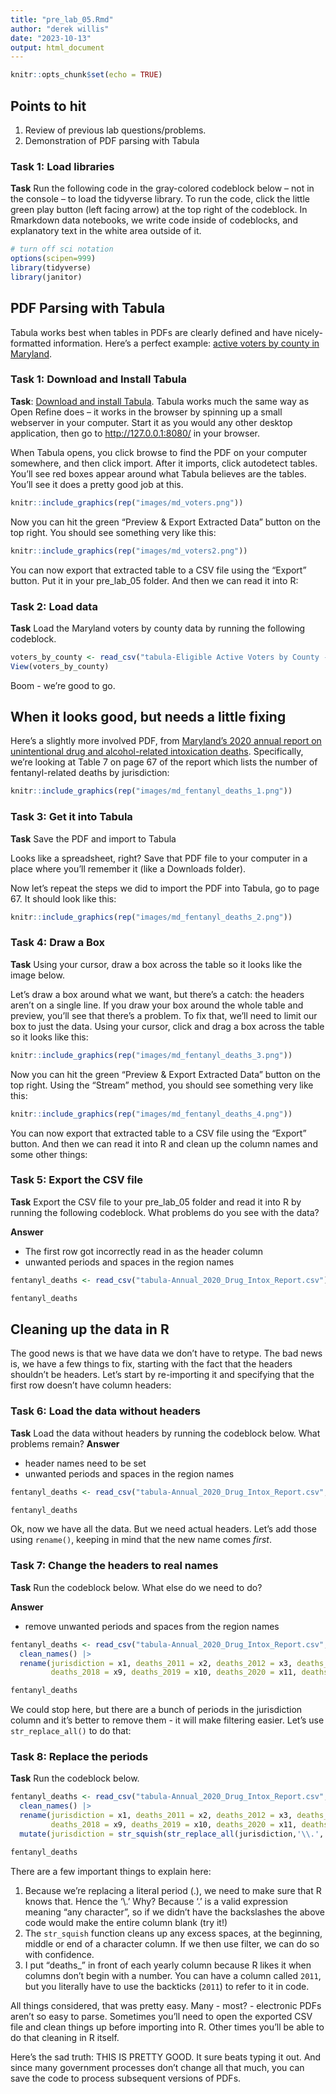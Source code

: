 ```yaml
---
title: "pre_lab_05.Rmd"
author: "derek willis"
date: "2023-10-13"
output: html_document
---
```


```r
knitr::opts_chunk$set(echo = TRUE)
```

## Points to hit

1.  Review of previous lab questions/problems.
2.  Demonstration of PDF parsing with Tabula

### Task 1: Load libraries

**Task** Run the following code in the gray-colored codeblock below -- not in the console -- to load the tidyverse library. To run the code, click the little green play button (left facing arrow) at the top right of the codeblock. In Rmarkdown data notebooks, we write code inside of codeblocks, and explanatory text in the white area outside of it.

```r
# turn off sci notation
options(scipen=999)
library(tidyverse)
library(janitor)
```

## PDF Parsing with Tabula

Tabula works best when tables in PDFs are clearly defined and have nicely-formatted information. Here's a perfect example: [active voters by county in Maryland](https://www.elections.maryland.gov/press_room/2022_stats/GG22/Eligible%20Active%20Voters%20by%20County%20-%20GG22.pdf).

### Task 1: Download and Install Tabula

**Task**: [Download and install Tabula](https://tabula.technology/). Tabula works much the same way as Open Refine does -- it works in the browser by spinning up a small webserver in your computer. Start it as you would any other desktop application, then go to <http://127.0.0.1:8080/> in your browser.

When Tabula opens, you click browse to find the PDF on your computer somewhere, and then click import. After it imports, click autodetect tables. You'll see red boxes appear around what Tabula believes are the tables. You'll see it does a pretty good job at this.

```r
knitr::include_graphics(rep("images/md_voters.png"))
```

Now you can hit the green "Preview & Export Extracted Data" button on the top right. You should see something very like this:

```r
knitr::include_graphics(rep("images/md_voters2.png"))
```

You can now export that extracted table to a CSV file using the "Export" button. Put it in your pre_lab_05 folder. And then we can read it into R:

### Task 2: Load data

**Task** Load the Maryland voters by county data by running the following codeblock.

```r
voters_by_county <- read_csv("tabula-Eligible Active Voters by County - GG22.csv")
View(voters_by_county)
```

Boom - we're good to go.

## When it looks good, but needs a little fixing

Here's a slightly more involved PDF, from [Maryland's 2020 annual report on unintentional drug and alcohol-related intoxication deaths](https://health.maryland.gov/vsa/Documents/Overdose/Annual_2020_Drug_Intox_Report.pdf). Specifically, we're looking at Table 7 on page 67 of the report which lists the number of fentanyl-related deaths by jurisdiction:

```r
knitr::include_graphics(rep("images/md_fentanyl_deaths_1.png"))
```

### Task 3: Get it into Tabula

**Task** Save the PDF and import to Tabula

Looks like a spreadsheet, right? Save that PDF file to your computer in a place where you'll remember it (like a Downloads folder).

Now let's repeat the steps we did to import the PDF into Tabula, go to page 67. It should look like this:

```r
knitr::include_graphics(rep("images/md_fentanyl_deaths_2.png"))
```

### Task 4: Draw a Box

**Task** Using your cursor, draw a box across the table so it looks like the image below.

Let's draw a box around what we want, but there's a catch: the headers aren't on a single line. If you draw your box around the whole table and preview, you'll see that there's a problem. To fix that, we'll need to limit our box to just the data. Using your cursor, click and drag a box across the table so it looks like this:

```r
knitr::include_graphics(rep("images/md_fentanyl_deaths_3.png"))
```

Now you can hit the green "Preview & Export Extracted Data" button on the top right. Using the "Stream" method, you should see something very like this:

```r
knitr::include_graphics(rep("images/md_fentanyl_deaths_4.png"))
```

You can now export that extracted table to a CSV file using the "Export" button. And then we can read it into R and clean up the column names and some other things:

### Task 5: Export the CSV file

**Task** Export the CSV file to your pre_lab_05 folder and read it into R by running the following codeblock. What problems do you see with the data?

**Answer**

- The first row got incorrectly read in as the header column
- unwanted periods and spaces in the region names

```r
fentanyl_deaths <- read_csv("tabula-Annual_2020_Drug_Intox_Report.csv") |> clean_names()

fentanyl_deaths
```

## Cleaning up the data in R

The good news is that we have data we don't have to retype. The bad news is, we have a few things to fix, starting with the fact that the headers shouldn't be headers. Let's start by re-importing it and specifying that the first row doesn't have column headers:

### Task 6: Load the data without headers

**Task** Load the data without headers by running the codeblock below. What problems remain? **Answer**

- header names need to be set
- unwanted periods and spaces in the region names

```r
fentanyl_deaths <- read_csv("tabula-Annual_2020_Drug_Intox_Report.csv", col_names = FALSE) |> clean_names()

fentanyl_deaths
```

Ok, now we have all the data. But we need actual headers. Let's add those using `rename()`, keeping in mind that the new name comes *first*.

### Task 7: Change the headers to real names

**Task** Run the codeblock below. What else do we need to do? 

**Answer**

- remove unwanted periods and spaces from the region names

```r
fentanyl_deaths <- read_csv("tabula-Annual_2020_Drug_Intox_Report.csv", col_names = FALSE) |> 
  clean_names() |> 
  rename(jurisdiction = x1, deaths_2011 = x2, deaths_2012 = x3, deaths_2013 = x4, deaths_2014 = x5, deaths_2015 = x6, deaths_2016 = x7, deaths_2017 = x8, 
         deaths_2018 = x9, deaths_2019 = x10, deaths_2020 = x11, deaths_total = x12)

fentanyl_deaths
```

We could stop here, but there are a bunch of periods in the jurisdiction column and it's better to remove them - it will make filtering easier. Let's use `str_replace_all()` to do that:

### Task 8: Replace the periods

**Task** Run the codeblock below.

```r
fentanyl_deaths <- read_csv("tabula-Annual_2020_Drug_Intox_Report.csv", col_names = FALSE) |> 
  clean_names() |> 
  rename(jurisdiction = x1, deaths_2011 = x2, deaths_2012 = x3, deaths_2013 = x4, deaths_2014 = x5, deaths_2015 = x6, deaths_2016 = x7, deaths_2017 = x8, 
         deaths_2018 = x9, deaths_2019 = x10, deaths_2020 = x11, deaths_total = x12) |> 
  mutate(jurisdiction = str_squish(str_replace_all(jurisdiction,'\\.','')))

fentanyl_deaths
```

There are a few important things to explain here:

1.  Because we're replacing a literal period (.), we need to make sure that R knows that. Hence the '\\.' Why? Because '.' is a valid expression meaning "any character", so if we didn't have the backslashes the above code would make the entire column blank (try it!)
2.  The `str_squish` function cleans up any excess spaces, at the beginning, middle or end of a character column. If we then use filter, we can do so with confidence.
3.  I put "deaths\_" in front of each yearly column because R likes it when columns don't begin with a number. You can have a column called `2011`, but you literally have to use the backticks (`2011`) to refer to it in code.

All things considered, that was pretty easy. Many - most? - electronic PDFs aren't so easy to parse. Sometimes you'll need to open the exported CSV file and clean things up before importing into R. Other times you'll be able to do that cleaning in R itself.

Here's the sad truth: THIS IS PRETTY GOOD. It sure beats typing it out. And since many government processes don't change all that much, you can save the code to process subsequent versions of PDFs.
